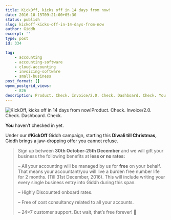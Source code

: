 ```yaml
---
title: KickOff, kicks off in 14 days from now!
date: 2016-10-15T09:21:00+05:30
status: publish
slug: kickoff-kicks-off-in-14-days-from-now
author: Giddh
excerpt: ''
type: post
id: 334

tag:
    - accounting
    - accounting-software
    - cloud-accounting
    - invoicing-software
    - small-business
post_format: []
wpmm_postgrid_views:
    - 826
description: Product. Check. Invoice/2.0. Check. Dashboard. Check. You haven’t checked in yet. Under our Giddh campaign, starting this
---
```

<img class="wp-block-image size-large" src = "../../img/blog/1*30CnjVLTpCxi82E-oU78jA.webp" alt="KickOff, kicks off in 14 days from now!" />Product. Check. Invoice/2.0. Check. Dashboard. Check.

**You** haven’t checked in yet.

Under our **\#KickOff** Giddh campaign, starting this **Diwali till Christmas,** Giddh brings a jaw-dropping offer you cannot refuse.

> Sign up between **30th October-25th December** and we will gift your business the following benefits at **less or no rates:**
> 
> – All your accounting will be managed by us for **free** on your behalf. That means your accountant/you will live a burden free number life for 2 months. (Till 31st December, 2016). This will include writing your every single business entry into Giddh during this span.
> 
> – Highly Discounted onboard rates.
> 
> – Free of cost consultancy related to all your accounts.
> 
> – 24×7 customer support. But wait, that’s free forever! 🙂